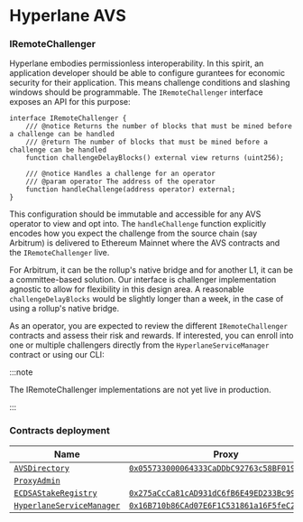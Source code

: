 # Hyperlane AVS

### IRemoteChallenger

Hyperlane embodies permissionless interoperability. In this spirit, an application developer should be able to configure gurantees for economic security for their application. This means challenge conditions and slashing windows should be programmable.
The `IRemoteChallenger` interface exposes an API for this purpose:

```solidity
interface IRemoteChallenger {
    /// @notice Returns the number of blocks that must be mined before a challenge can be handled
    /// @return The number of blocks that must be mined before a challenge can be handled
    function challengeDelayBlocks() external view returns (uint256);

    /// @notice Handles a challenge for an operator
    /// @param operator The address of the operator
    function handleChallenge(address operator) external;
}
```

This configuration should be immutable and accessible for any AVS operator to view and opt into. The `handleChallenge` function explicitly encodes how you expect the challenge from the source chain (say Arbitrum) is delivered to Ethereum Mainnet where the AVS contracts and the `IRemoteChallenger` live.

For Arbitrum, it can be the rollup's native bridge and for another L1, it can be a committee-based solution. Our interface is challenger implementation agnostic to allow for flexibility in this design area. A reasonable `challengeDelayBlocks` would be slightly longer than a week, in the case of using a rollup's native bridge.

As an operator, you are expected to review the different `IRemoteChallenger` contracts and assess their risk and rewards. If interested, you can enroll into one or multiple challengers directly from the `HyperlaneServiceManager` contract or using our CLI:

:::note

The IRemoteChallenger implementations are not yet live in production.

:::

### Contracts deployment

| Name                                                                                                                                                                              | Proxy                                                                                                                           | Implementation                                                                                                                  |
| --------------------------------------------------------------------------------------------------------------------------------------------------------------------------------- | ------------------------------------------------------------------------------------------------------------------------------- | ------------------------------------------------------------------------------------------------------------------------------- |
| [`AVSDirectory`](https://github.com/Layr-Labs/eigenlayer-contracts/blob/testnet-holesky/src/contracts/core/AVSDirectory.sol)                                                      | [`0x055733000064333CaDDbC92763c58BF0192fFeBf`](https://holesky.etherscan.io/address/0x055733000064333CaDDbC92763c58BF0192fFeBf) | [`0xEF5BA995Bc7722fd1e163edF8Dc09375de3d3e3a`](https://holesky.etherscan.io/address/0xEF5BA995Bc7722fd1e163edF8Dc09375de3d3e3a) |
| [`ProxyAdmin`](https://github.com/OpenZeppelin/openzeppelin-contracts/blob/master/contracts/proxy/transparent/ProxyAdmin.sol)                                                     |                                                                                                                                 | [`0x6e7b29cb2a7617405b4d30c6f84bbd51b4bb4be8`](https://holesky.etherscan.io/address/0x1784be6401339fc0fedf7e9379409f5c1bfe9dda) |
| [`ECDSAStakeRegistry`](https://github.com/hyperlane-xyz/hyperlane-monorepo/blob/f0df1a4cd1a9a6ec2e01b106941a2d4e42e5ba18/solidity/contracts/avs/ECDSAStakeRegistry.sol)           | [`0x275aCcCa81cAD931dC6fB6E49ED233Bc99Bed4A7`](https://holesky.etherscan.io/address/0x275aCcCa81cAD931dC6fB6E49ED233Bc99Bed4A7) | [`0xfc6e546510dc9d76057f1f76633fcffc188cb213`](https://holesky.etherscan.io/address/0xfc6e546510dc9d76057f1f76633fcffc188cb213) |
| [`HyperlaneServiceManager`](https://github.com/hyperlane-xyz/hyperlane-monorepo/blob/f0df1a4cd1a9a6ec2e01b106941a2d4e42e5ba18/solidity/contracts/avs/HyperlaneServiceManager.sol) | [`0x16B710b86CAd07E6F1C531861a16F5feC29dba37`](https://holesky.etherscan.io/address/0x16B710b86CAd07E6F1C531861a16F5feC29dba37) | [`0xeb6f11189197223c656807a83b0dd374f9a6df44`](https://holesky.etherscan.io/address/0xeb6f11189197223c656807a83b0dd374f9a6df44) |
